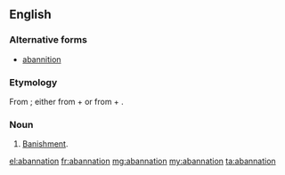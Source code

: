 ==English==

===Alternative forms===
* [[abannition]]

===Etymology===
From {{etyl|LL.|en}} {{m|la|abannātiō||banishment}}; either from {{m|la|ab||from, away}} + {{m|la|annus||year}} or from {{m|la|ad}} + {{m|la|banniō||publish, proclaim}}.

===Noun===
{{en-noun}}

# {{label|en|obsolete|legal}} [[banishment|Banishment]].

[[el:abannation]]
[[fr:abannation]]
[[mg:abannation]]
[[my:abannation]]
[[ta:abannation]]